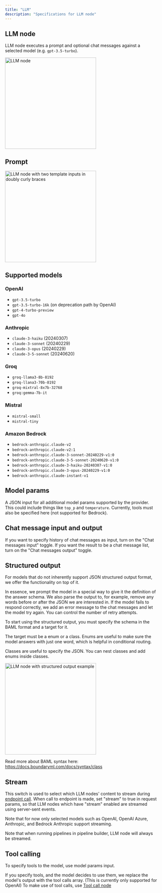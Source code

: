 ```yaml
---
title: "LLM"
description: "Specifications for LLM node"
---
```



## LLM node

LLM node executes a prompt and optional chat messages against a selected model (e.g. `gpt-3.5-turbo`).

<LLMNodeDescriptionSnippet node_type="LLM" />

<Frame caption="LLM node with Chat messages">
<img height="300" src="/images/pipeline-builder/llm-with-chat-messages.png" alt="LLM node"/>
</Frame>

## Prompt

<LLMNodePromptTemplatingSnippet />

<Frame>
  <img
    height="300"
    src="/images/pipeline-builder/llm-write-poem.png" alt="LLM node with two template inputs in doubly curly braces"/>
</Frame>

## Supported models

### OpenAI

- `gpt-3.5-turbo`
- `gpt-3.5-turbo-16k` (on deprecation path by OpenAI)
- `gpt-4-turbo-preview`
- `gpt-4o`

### Anthropic

- `claude-3-haiku` (20240307)
- `claude-3-sonnet` (20240229)
- `claude-3-opus` (20240229)
- `claude-3-5-sonnet` (20240620)

### Groq

- `groq-llama3-8b-8192`
- `groq-llana3-70b-8192`
- `groq-mixtral-8x7b-32768`
- `groq:gemma-7b-it`

### Mistral

- `mistral-small`
- `mistral-tiny`

### Amazon Bedrock

- `bedrock-anthropic.claude-v2`
- `bedrock-anthropic.claude-v2:1`
- `bedrock-anthropic.claude-3-sonnet-20240229-v1:0`
- `bedrock-anthropic.claude-3-5-sonnet-20240620-v1:0`
- `bedrock-anthropic.claude-3-haiku-20240307-v1:0`
- `bedrock-anthropic.claude-3-opus-20240229-v1:0`
- `bedrock-anthropic.claude-instant-v1`

## Model params

A JSON input for all additional model params supported by the provider. This could include things like `top_p` and `temperature`.
Currently, tools must also be specified here (not supported for Bedrock).

## Chat message input and output

If you want to specify history of chat messages as input, turn on the "Chat messages input" toggle.
If you want the result to be a chat message list, turn on the "Chat messages output" toggle.

## Structured output

For models that do not inherently support JSON structured output format, we offer the functionality on top of it.

In essence, we prompt the model in a special way to give it the definition of the answer schema. We also parse the output to,
for example, remove any words before or after the JSON we are interested in. If the model fails to respond correctly,
we add an error message to the chat messages and let the model try again. You can control the number of retry attempts.

To start using the structured output, you must specify the schema in the BAML format and a target for it.

The target must be a enum or a class. Enums are useful to make sure the model answers with just one word, which is helpful in conditional routing.

Classes are useful to specify the JSON. You can nest classes and add enums inside classes.

<Frame>
  <img
    height="300"
    src="/images/pipeline-builder/llm-structured-output.png" alt="LLM node with structured output example"/>
</Frame>

Read more about BAML syntax here: https://docs.boundaryml.com/docs/syntax/class

## Stream

This switch is used to select which LLM nodes' content to stream during [endpoint call](/api-reference/pipeline/pipeline_run).
When call to endpoint is made, set "stream" to true in request params, so that LLM nodes which have "stream" enabled are streamed using server-sent events.

Note that for now only selected models such as OpenAI, OpenAI Azure, Anthropic, and Bedrock Anthropic support streaming.

Note that when running pipelines in pipeline builder, LLM node will always be streamed.

## Tool calling

To specify tools to the model, use model params input.

If you specify tools, and the model decides to use them, we replace the model's output with the tool calls array. (This is currently only supported for OpenAI)
To make use of tool calls, use [Tool call node](/documentation/nodes/tool-call)
